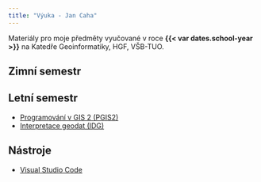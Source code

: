```yaml
---
title: "Výuka - Jan Caha"
---
```


Materiály pro moje předměty vyučované v roce **{{< var dates.school-year >}}** na Katedře Geoinformatiky, HGF, VŠB-TUO.

## Zimní semestr

## Letní semestr

- [Programování v GIS 2 (PGIS2)](pgis2.qmd)
- [Interpretace geodat (IDG)](idg.qmd)

## Nástroje 

- [Visual Studio Code](vscode.qmd)